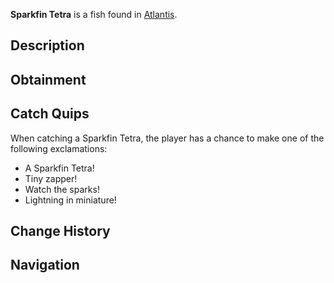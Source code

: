 {{FishInfobox
|image          = Sparkfin Tetra.png
|rarity         = Common
|sea            = First Sea
|location       = [[Atlantis]]
|sublocation    = 
|sources        = Fishing Rod
|radar_location = 
|xp             = 30
|weather        = Rain
|time           = Day
|season         = 
|bait           = Insect
|base_weight    = 12
|base_value     = 90
|weight_range   = 7
|base_chance    = 85
|base_resil     = 75
}}
'''Sparkfin Tetra''' is a {{Rarity|Common}} fish found in [[Atlantis]].

== Description ==
{{Description|Small but fierce, these tetras have fins that constantly emit tiny electrical sparks. They school together to create impressive electrical displays.|Bestiary Entry}}

== Obtainment ==
{{Description|Schools in the shallows of Zeus Pool.|Bestiary Hint}}
{{Fish Availability|
Atlantis/Zeus's Rod Room
|top_rods      = 
Training Rod\312602.35\84218.75;
Leviathan's Fang Rod\262017.95\0;
Trident Rod\255090.85\15985.86;
Free Spirit Rod\250708.5\15952.11;
Azure Of Lagoon\238277.43\24783.63;
Flimsy Rod\231044.24\49779.64;
Voyager Rod\199213.05\18407.94;
Nocturnal Rod\130864.9\101341.64;
No-Life Rod\237637.15\24481.48;
Seraphic Rod\218652.68\22625.6;
Challenger's Rod\218613.07\20717.07;
Depthseeker Rod\216206.81\19844.24;
Verdant Shear Rod\213636.82\21873.31;
Zeus Rod\213264.86\22053.17;
Blazebringer Rod\213002.66\21085.06;
Rod Of The Forgotten Fang\212946.09\20667.92;
Ethereal Prism Rod\211961.11\0;
Rod Of The Depths\211465.7\18780.81;
Rod Of The Exalted One\208321.1\0;
Avalanche Rod\205732.16\17646.84;
Volcanic Rod\203527.38\19553.66;
Steady Rod\97172.57\9606.5
|recommended   = Training Rod
}}

== Catch Quips ==
When catching a Sparkfin Tetra, the player has a chance to make one of the following exclamations:
* A Sparkfin Tetra!
* Tiny zapper!
* Watch the sparks!
* Lightning in miniature!

== Change History ==
{{Change History|{{subst:Current Version}}}}

== Navigation ==
{{Fish Navbox|Atlantis}}